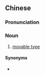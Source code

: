 {{also|活字印刷术}}
==Chinese==
{{zh-forms|s=活字印刷术|type=221}}

===Pronunciation===
{{zh-pron
|m=huózì yìnshuāshù
|cat=n
}}

===Noun===
{{zh-noun}}

# [[movable type]]

====Synonyms====
* {{zh-l|活字印刷}}